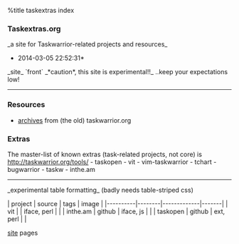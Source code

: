 %title taskextras index
=== Taskextras.org ===
_a site for Taskwarrior-related projects and resources_
*2014-03-05 22:52:31*
_site_
`front`
_*caution*, this site is experimental!!_ ..keep your expectations low!
----
=== Resources ===
* [[boards|archives]] from (the old) taskwarrior.org
=== Extras ===
The master-list of known extras (task-related projects, not core) is http://taskwarrior.org/tools/
- taskopen
- vit
- vim-taskwarrior
- tchart
- bugwarrior
- taskw
- inthe.am
----
_experimental table formatting_ (badly needs table-striped css)

| project  | source | tags        | image |
|----------|--------|-------------|-------|
| vit      |        | iface, perl |       |
| inthe.am | github | iface, js   |       |
| taskopen | github | ext, perl   |       |


[[site]] pages
